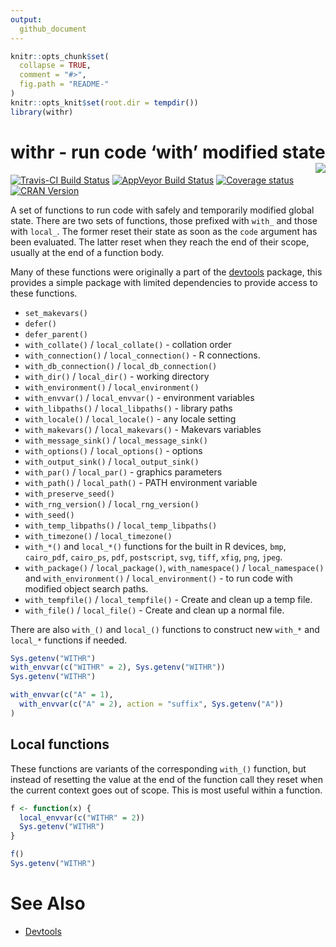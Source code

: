 ```yaml
---
output:
  github_document
---
```


<!-- README.md is generated from README.Rmd. Please edit that file -->

```r
knitr::opts_chunk$set(
  collapse = TRUE,
  comment = "#>",
  fig.path = "README-"
)
knitr::opts_knit$set(root.dir = tempdir())
library(withr)
```

# withr - run code 'with' modified state <img src="man/figures/logo.png" align="right" />

[![Travis-CI Build Status](https://travis-ci.org/r-lib/withr.svg?branch=master)](https://travis-ci.org/r-lib/withr)
[![AppVeyor Build Status](https://ci.appveyor.com/api/projects/status/github/r-lib/withr?branch=master&svg=true)](https://ci.appveyor.com/project/jimhester/withr)
[![Coverage status](https://codecov.io/gh/r-lib/withr/branch/master/graph/badge.svg)](https://codecov.io/github/r-lib/withr?branch=master)
[![CRAN Version](http://www.r-pkg.org/badges/version/withr)](http://www.r-pkg.org/pkg/withr)

A set of functions to run code with safely and temporarily modified global
state. There are two sets of functions, those prefixed with `with_` and those
with `local_`. The former reset their state as soon as the `code` argument has
been evaluated. The latter reset when they reach the end of their scope,
usually at the end of a function body.

Many of these functions were originally a part of the [devtools][] package,
this provides a simple package with limited dependencies to provide access to
these functions.

- `set_makevars()`
- `defer()`
- `defer_parent()`
- `with_collate()` / `local_collate()` - collation order
- `with_connection()` / `local_connection()` - R connections.
- `with_db_connection()` / `local_db_connection()`
- `with_dir()` / `local_dir()` - working directory
- `with_environment()` / `local_environment()`
- `with_envvar()` / `local_envvar()` - environment variables
- `with_libpaths()` / `local_libpaths()` - library paths
- `with_locale()` / `local_locale()` - any locale setting
- `with_makevars()` / `local_makevars()` - Makevars variables
- `with_message_sink()` / `local_message_sink()` 
- `with_options()` / `local_options()` - options
- `with_output_sink()` / `local_output_sink()`
- `with_par()` / `local_par()` - graphics parameters
- `with_path()` / `local_path()` - PATH environment variable
- `with_preserve_seed()`
- `with_rng_version()` / `local_rng_version()`
- `with_seed()`  
- `with_temp_libpaths()` / `local_temp_libpaths()`
- `with_timezone()` / `local_timezone()`
- `with_*()` and `local_*()` functions for the built in R devices, `bmp`,
  `cairo_pdf`, `cairo_ps`, `pdf`, `postscript`, `svg`, `tiff`, `xfig`, `png`,
  `jpeg`.
- `with_package()` / `local_package()`, `with_namespace()` / `local_namespace()` and `with_environment()` / `local_environment()` - to run code
  with modified object search paths.
- `with_tempfile()` / `local_tempfile()` - Create and clean up a temp file.
- `with_file()` / `local_file()` - Create and clean up a normal file.

There are also `with_()` and `local_()` functions to construct new `with_*`
and `local_*` functions if needed.

```r
Sys.getenv("WITHR")
with_envvar(c("WITHR" = 2), Sys.getenv("WITHR"))
Sys.getenv("WITHR")

with_envvar(c("A" = 1),
  with_envvar(c("A" = 2), action = "suffix", Sys.getenv("A"))
)
```

## Local functions
These functions are variants of the corresponding `with_()` function, but
instead of resetting the value at the end of the function call they reset when
the current context goes out of scope. This is most useful within a function.

```r
f <- function(x) {
  local_envvar(c("WITHR" = 2))
  Sys.getenv("WITHR")
}

f()
Sys.getenv("WITHR")
```

# See Also #
- [Devtools][devtools]

[devtools]: https://github.com/hadley/devtools
